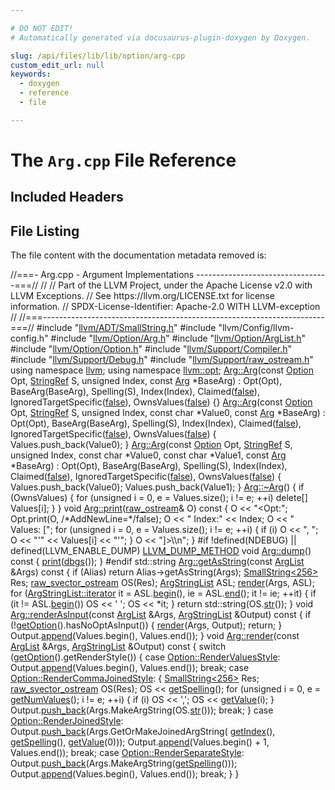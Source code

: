 ```yaml
---

# DO NOT EDIT!
# Automatically generated via docusaurus-plugin-doxygen by Doxygen.

slug: /api/files/lib/lib/option/arg-cpp
custom_edit_url: null
keywords:
  - doxygen
  - reference
  - file

---
```





# The `Arg.cpp` File Reference

<DoxygenPage pluginConfig={pluginConfig}>



## Included Headers

<IncludesList>
<IncludesListItem
  filePath="llvm/ADT/SmallString.h"
  permalink="/docs/api/files/include/include/llvm/include/llvm/adt/smallstring-h"
  isLocal="true" />
<IncludesListItem
  filePath="llvm/Config/llvm-config.h"
  permalink=""
  isLocal="true" />
<IncludesListItem
  filePath="llvm/Option/Arg.h"
  permalink="/docs/api/files/include/include/llvm/include/llvm/option/arg-h"
  isLocal="true" />
<IncludesListItem
  filePath="llvm/Option/ArgList.h"
  permalink="/docs/api/files/include/include/llvm/include/llvm/option/arglist-h"
  isLocal="true" />
<IncludesListItem
  filePath="llvm/Option/Option.h"
  permalink="/docs/api/files/include/include/llvm/include/llvm/option/option-h"
  isLocal="true" />
<IncludesListItem
  filePath="llvm/Support/Compiler.h"
  permalink="/docs/api/files/include/include/llvm/include/llvm/support/compiler-h"
  isLocal="true" />
<IncludesListItem
  filePath="llvm/Support/Debug.h"
  permalink="/docs/api/files/include/include/llvm/include/llvm/support/debug-h"
  isLocal="true" />
<IncludesListItem
  filePath="llvm/Support/raw_ostream.h"
  permalink="/docs/api/files/include/include/llvm/include/llvm/support/raw-ostream-h"
  isLocal="true" />
</IncludesList>


## File Listing

The file content with the documentation metadata removed is:

<ProgramListing>

<Link id="l00001" /><CodeLine lineNumber="1"><Highlight kind="comment">//===- Arg.cpp - Argument Implementations ---------------------------------===//</Highlight><Highlight kind="normal"></Highlight></CodeLine>
<Link id="l00002" /><CodeLine lineNumber="2"><Highlight kind="normal"></Highlight><Highlight kind="comment">//</Highlight><Highlight kind="normal"></Highlight></CodeLine>
<Link id="l00003" /><CodeLine lineNumber="3"><Highlight kind="normal"></Highlight><Highlight kind="comment">// Part of the LLVM Project, under the Apache License v2.0 with LLVM Exceptions.</Highlight><Highlight kind="normal"></Highlight></CodeLine>
<Link id="l00004" /><CodeLine lineNumber="4"><Highlight kind="normal"></Highlight><Highlight kind="comment">// See https://llvm.org/LICENSE.txt for license information.</Highlight><Highlight kind="normal"></Highlight></CodeLine>
<Link id="l00005" /><CodeLine lineNumber="5"><Highlight kind="normal"></Highlight><Highlight kind="comment">// SPDX-License-Identifier: Apache-2.0 WITH LLVM-exception</Highlight><Highlight kind="normal"></Highlight></CodeLine>
<Link id="l00006" /><CodeLine lineNumber="6"><Highlight kind="normal"></Highlight><Highlight kind="comment">//</Highlight><Highlight kind="normal"></Highlight></CodeLine>
<Link id="l00007" /><CodeLine lineNumber="7"><Highlight kind="normal"></Highlight><Highlight kind="comment">//===----------------------------------------------------------------------===//</Highlight><Highlight kind="normal"></Highlight></CodeLine>
<Link id="l00008" /><CodeLine lineNumber="8"><Highlight kind="normal"></Highlight></CodeLine>
<Link id="l00009" /><CodeLine lineNumber="9"><Highlight kind="normal"></Highlight><Highlight kind="preprocessor">#include &quot;<a href="/docs/api/files/include/include/llvm/include/llvm/adt/smallstring-h">llvm/ADT/SmallString.h</a>&quot;</Highlight><Highlight kind="normal"></Highlight></CodeLine>
<Link id="l00010" /><CodeLine lineNumber="10"><Highlight kind="normal"></Highlight><Highlight kind="preprocessor">#include &quot;llvm/Config/llvm-config.h&quot;</Highlight><Highlight kind="normal"></Highlight></CodeLine>
<Link id="l00011" /><CodeLine lineNumber="11"><Highlight kind="normal"></Highlight><Highlight kind="preprocessor">#include &quot;<a href="/docs/api/files/include/include/llvm/include/llvm/option/arg-h">llvm/Option/Arg.h</a>&quot;</Highlight><Highlight kind="normal"></Highlight></CodeLine>
<Link id="l00012" /><CodeLine lineNumber="12"><Highlight kind="normal"></Highlight><Highlight kind="preprocessor">#include &quot;<a href="/docs/api/files/include/include/llvm/include/llvm/option/arglist-h">llvm/Option/ArgList.h</a>&quot;</Highlight><Highlight kind="normal"></Highlight></CodeLine>
<Link id="l00013" /><CodeLine lineNumber="13"><Highlight kind="normal"></Highlight><Highlight kind="preprocessor">#include &quot;<a href="/docs/api/files/include/include/llvm/include/llvm/option/option-h">llvm/Option/Option.h</a>&quot;</Highlight><Highlight kind="normal"></Highlight></CodeLine>
<Link id="l00014" /><CodeLine lineNumber="14"><Highlight kind="normal"></Highlight><Highlight kind="preprocessor">#include &quot;<a href="/docs/api/files/include/include/llvm/include/llvm/support/compiler-h">llvm/Support/Compiler.h</a>&quot;</Highlight><Highlight kind="normal"></Highlight></CodeLine>
<Link id="l00015" /><CodeLine lineNumber="15"><Highlight kind="normal"></Highlight><Highlight kind="preprocessor">#include &quot;<a href="/docs/api/files/include/include/llvm/include/llvm/support/debug-h">llvm/Support/Debug.h</a>&quot;</Highlight><Highlight kind="normal"></Highlight></CodeLine>
<Link id="l00016" /><CodeLine lineNumber="16"><Highlight kind="normal"></Highlight><Highlight kind="preprocessor">#include &quot;<a href="/docs/api/files/include/include/llvm/include/llvm/support/raw-ostream-h">llvm/Support/raw&#95;ostream.h</a>&quot;</Highlight><Highlight kind="normal"></Highlight></CodeLine>
<Link id="l00017" /><CodeLine lineNumber="17"><Highlight kind="normal"></Highlight></CodeLine>
<Link id="l00018" /><CodeLine lineNumber="18"><Highlight kind="normal"></Highlight><Highlight kind="keyword">using namespace </Highlight><Highlight kind="normal"><a href="/docs/api/namespaces/llvm">llvm</a>;</Highlight></CodeLine>
<Link id="l00019" /><CodeLine lineNumber="19"><Highlight kind="normal"></Highlight><Highlight kind="keyword">using namespace </Highlight><Highlight kind="normal"><a href="/docs/api/namespaces/llvm/opt">llvm::opt</a>;</Highlight></CodeLine>
<Link id="l00020" /><CodeLine lineNumber="20"><Highlight kind="normal"></Highlight></CodeLine>
<Link id="l00021" /><CodeLine lineNumber="21" lineLink="/docs/api/classes/llvm/opt/arg/#a5b0d66db2f3d222a19a243a3c2ede670"><Highlight kind="normal"><a href="/docs/api/classes/llvm/opt/arg/#a5b0d66db2f3d222a19a243a3c2ede670">Arg::Arg</a>(</Highlight><Highlight kind="keyword">const</Highlight><Highlight kind="normal"> <a href="/docs/api/classes/llvm/opt/option">Option</a> Opt, <a href="/docs/api/classes/llvm/stringref">StringRef</a> S, </Highlight><Highlight kind="keywordtype">unsigned</Highlight><Highlight kind="normal"> Index, </Highlight><Highlight kind="keyword">const</Highlight><Highlight kind="normal"> <a href="/docs/api/classes/llvm/opt/arg/#a5b0d66db2f3d222a19a243a3c2ede670">Arg</a> &#42;BaseArg)</Highlight></CodeLine>
<Link id="l00022" /><CodeLine lineNumber="22"><Highlight kind="normal">    : Opt(Opt), BaseArg(BaseArg), Spelling(S), Index(Index), Claimed(<a href="/docs/api/namespaces/false">false</a>),</Highlight></CodeLine>
<Link id="l00023" /><CodeLine lineNumber="23"><Highlight kind="normal">      IgnoredTargetSpecific(<a href="/docs/api/namespaces/false">false</a>), OwnsValues(<a href="/docs/api/namespaces/false">false</a>) &#123;&#125;</Highlight></CodeLine>
<Link id="l00024" /><CodeLine lineNumber="24"><Highlight kind="normal"></Highlight></CodeLine>
<Link id="l00025" /><CodeLine lineNumber="25" lineLink="/docs/api/classes/llvm/opt/arg/#a4e401accaa77741c3634023d1b2c1479"><Highlight kind="normal"><a href="/docs/api/classes/llvm/opt/arg/#a5b0d66db2f3d222a19a243a3c2ede670">Arg::Arg</a>(</Highlight><Highlight kind="keyword">const</Highlight><Highlight kind="normal"> <a href="/docs/api/classes/llvm/opt/option">Option</a> Opt, <a href="/docs/api/classes/llvm/stringref">StringRef</a> S, </Highlight><Highlight kind="keywordtype">unsigned</Highlight><Highlight kind="normal"> Index, </Highlight><Highlight kind="keyword">const</Highlight><Highlight kind="normal"> </Highlight><Highlight kind="keywordtype">char</Highlight><Highlight kind="normal"> &#42;Value0,</Highlight></CodeLine>
<Link id="l00026" /><CodeLine lineNumber="26"><Highlight kind="normal">         </Highlight><Highlight kind="keyword">const</Highlight><Highlight kind="normal"> <a href="/docs/api/classes/llvm/opt/arg/#a5b0d66db2f3d222a19a243a3c2ede670">Arg</a> &#42;BaseArg)</Highlight></CodeLine>
<Link id="l00027" /><CodeLine lineNumber="27"><Highlight kind="normal">    : Opt(Opt), BaseArg(BaseArg), Spelling(S), Index(Index), Claimed(<a href="/docs/api/namespaces/false">false</a>),</Highlight></CodeLine>
<Link id="l00028" /><CodeLine lineNumber="28"><Highlight kind="normal">      IgnoredTargetSpecific(<a href="/docs/api/namespaces/false">false</a>), OwnsValues(<a href="/docs/api/namespaces/false">false</a>) &#123;</Highlight></CodeLine>
<Link id="l00029" /><CodeLine lineNumber="29"><Highlight kind="normal">  Values.push&#95;back(Value0);</Highlight></CodeLine>
<Link id="l00030" /><CodeLine lineNumber="30"><Highlight kind="normal">&#125;</Highlight></CodeLine>
<Link id="l00031" /><CodeLine lineNumber="31"><Highlight kind="normal"></Highlight></CodeLine>
<Link id="l00032" /><CodeLine lineNumber="32" lineLink="/docs/api/classes/llvm/opt/arg/#ab5e3cde2f5fe51aaf1f49835db7ede68"><Highlight kind="normal"><a href="/docs/api/classes/llvm/opt/arg/#a5b0d66db2f3d222a19a243a3c2ede670">Arg::Arg</a>(</Highlight><Highlight kind="keyword">const</Highlight><Highlight kind="normal"> <a href="/docs/api/classes/llvm/opt/option">Option</a> Opt, <a href="/docs/api/classes/llvm/stringref">StringRef</a> S, </Highlight><Highlight kind="keywordtype">unsigned</Highlight><Highlight kind="normal"> Index, </Highlight><Highlight kind="keyword">const</Highlight><Highlight kind="normal"> </Highlight><Highlight kind="keywordtype">char</Highlight><Highlight kind="normal"> &#42;Value0,</Highlight></CodeLine>
<Link id="l00033" /><CodeLine lineNumber="33"><Highlight kind="normal">         </Highlight><Highlight kind="keyword">const</Highlight><Highlight kind="normal"> </Highlight><Highlight kind="keywordtype">char</Highlight><Highlight kind="normal"> &#42;Value1, </Highlight><Highlight kind="keyword">const</Highlight><Highlight kind="normal"> <a href="/docs/api/classes/llvm/opt/arg/#a5b0d66db2f3d222a19a243a3c2ede670">Arg</a> &#42;BaseArg)</Highlight></CodeLine>
<Link id="l00034" /><CodeLine lineNumber="34"><Highlight kind="normal">    : Opt(Opt), BaseArg(BaseArg), Spelling(S), Index(Index), Claimed(<a href="/docs/api/namespaces/false">false</a>),</Highlight></CodeLine>
<Link id="l00035" /><CodeLine lineNumber="35"><Highlight kind="normal">      IgnoredTargetSpecific(<a href="/docs/api/namespaces/false">false</a>), OwnsValues(<a href="/docs/api/namespaces/false">false</a>) &#123;</Highlight></CodeLine>
<Link id="l00036" /><CodeLine lineNumber="36"><Highlight kind="normal">  Values.push&#95;back(Value0);</Highlight></CodeLine>
<Link id="l00037" /><CodeLine lineNumber="37"><Highlight kind="normal">  Values.push&#95;back(Value1);</Highlight></CodeLine>
<Link id="l00038" /><CodeLine lineNumber="38"><Highlight kind="normal">&#125;</Highlight></CodeLine>
<Link id="l00039" /><CodeLine lineNumber="39"><Highlight kind="normal"></Highlight></CodeLine>
<Link id="l00040" /><CodeLine lineNumber="40" lineLink="/docs/api/classes/llvm/opt/arg/#ac134760e8dc2be78ae5fc7b13d5fc05c"><Highlight kind="normal"><a href="/docs/api/classes/llvm/opt/arg/#ac134760e8dc2be78ae5fc7b13d5fc05c">Arg::~Arg</a>() &#123;</Highlight></CodeLine>
<Link id="l00041" /><CodeLine lineNumber="41"><Highlight kind="normal">  </Highlight><Highlight kind="keywordflow">if</Highlight><Highlight kind="normal"> (OwnsValues) &#123;</Highlight></CodeLine>
<Link id="l00042" /><CodeLine lineNumber="42"><Highlight kind="normal">    </Highlight><Highlight kind="keywordflow">for</Highlight><Highlight kind="normal"> (</Highlight><Highlight kind="keywordtype">unsigned</Highlight><Highlight kind="normal"> i = 0, e = Values.size(); i != e; ++i)</Highlight></CodeLine>
<Link id="l00043" /><CodeLine lineNumber="43"><Highlight kind="normal">      </Highlight><Highlight kind="keyword">delete</Highlight><Highlight kind="normal">&#91;&#93; Values&#91;i&#93;;</Highlight></CodeLine>
<Link id="l00044" /><CodeLine lineNumber="44"><Highlight kind="normal">  &#125;</Highlight></CodeLine>
<Link id="l00045" /><CodeLine lineNumber="45"><Highlight kind="normal">&#125;</Highlight></CodeLine>
<Link id="l00046" /><CodeLine lineNumber="46"><Highlight kind="normal"></Highlight></CodeLine>
<Link id="l00047" /><CodeLine lineNumber="47" lineLink="/docs/api/classes/llvm/opt/arg/#a464b1d11aaca4d524f715c9b2e15de78"><Highlight kind="normal"></Highlight><Highlight kind="keywordtype">void</Highlight><Highlight kind="normal"> <a href="/docs/api/classes/llvm/opt/arg/#a464b1d11aaca4d524f715c9b2e15de78">Arg::print</a>(<a href="/docs/api/classes/llvm/raw-ostream">raw&#95;ostream</a>&amp; O)</Highlight><Highlight kind="keyword"> const </Highlight><Highlight kind="normal">&#123;</Highlight></CodeLine>
<Link id="l00048" /><CodeLine lineNumber="48"><Highlight kind="normal">  O &lt;&lt; </Highlight><Highlight kind="stringliteral">&quot;&lt;Opt:&quot;</Highlight><Highlight kind="normal">;</Highlight></CodeLine>
<Link id="l00049" /><CodeLine lineNumber="49"><Highlight kind="normal">  Opt.print(O, </Highlight><Highlight kind="comment">/&#42;AddNewLine=&#42;/</Highlight><Highlight kind="keyword">false</Highlight><Highlight kind="normal">);</Highlight></CodeLine>
<Link id="l00050" /><CodeLine lineNumber="50"><Highlight kind="normal"></Highlight></CodeLine>
<Link id="l00051" /><CodeLine lineNumber="51"><Highlight kind="normal">  O &lt;&lt; </Highlight><Highlight kind="stringliteral">&quot; Index:&quot;</Highlight><Highlight kind="normal"> &lt;&lt; Index;</Highlight></CodeLine>
<Link id="l00052" /><CodeLine lineNumber="52"><Highlight kind="normal"></Highlight></CodeLine>
<Link id="l00053" /><CodeLine lineNumber="53"><Highlight kind="normal">  O &lt;&lt; </Highlight><Highlight kind="stringliteral">&quot; Values: &#91;&quot;</Highlight><Highlight kind="normal">;</Highlight></CodeLine>
<Link id="l00054" /><CodeLine lineNumber="54"><Highlight kind="normal">  </Highlight><Highlight kind="keywordflow">for</Highlight><Highlight kind="normal"> (</Highlight><Highlight kind="keywordtype">unsigned</Highlight><Highlight kind="normal"> i = 0, e = Values.size(); i != e; ++i) &#123;</Highlight></CodeLine>
<Link id="l00055" /><CodeLine lineNumber="55"><Highlight kind="normal">    </Highlight><Highlight kind="keywordflow">if</Highlight><Highlight kind="normal"> (i) O &lt;&lt; </Highlight><Highlight kind="stringliteral">&quot;, &quot;</Highlight><Highlight kind="normal">;</Highlight></CodeLine>
<Link id="l00056" /><CodeLine lineNumber="56"><Highlight kind="normal">    O &lt;&lt; </Highlight><Highlight kind="stringliteral">&quot;&#39;&quot;</Highlight><Highlight kind="normal"> &lt;&lt; Values&#91;i&#93; &lt;&lt; </Highlight><Highlight kind="stringliteral">&quot;&#39;&quot;</Highlight><Highlight kind="normal">;</Highlight></CodeLine>
<Link id="l00057" /><CodeLine lineNumber="57"><Highlight kind="normal">  &#125;</Highlight></CodeLine>
<Link id="l00058" /><CodeLine lineNumber="58"><Highlight kind="normal"></Highlight></CodeLine>
<Link id="l00059" /><CodeLine lineNumber="59"><Highlight kind="normal">  O &lt;&lt; </Highlight><Highlight kind="stringliteral">&quot;&#93;&gt;\\n&quot;</Highlight><Highlight kind="normal">;</Highlight></CodeLine>
<Link id="l00060" /><CodeLine lineNumber="60"><Highlight kind="normal">&#125;</Highlight></CodeLine>
<Link id="l00061" /><CodeLine lineNumber="61"><Highlight kind="normal"></Highlight></CodeLine>
<Link id="l00062" /><CodeLine lineNumber="62"><Highlight kind="normal"></Highlight><Highlight kind="preprocessor">#if !defined(NDEBUG) || defined(LLVM&#95;ENABLE&#95;DUMP)</Highlight><Highlight kind="normal"></Highlight></CodeLine>
<Link id="l00063" /><CodeLine lineNumber="63" lineLink="/docs/api/classes/llvm/opt/arg/#aa7d9157a59af2af0d91f5173526d642a"><Highlight kind="normal"><a href="/docs/api/files/include/include/llvm/include/llvm/support/compiler-h/#aa863693eef567397d9c292da5bf22d34">LLVM&#95;DUMP&#95;METHOD</a> </Highlight><Highlight kind="keywordtype">void</Highlight><Highlight kind="normal"> <a href="/docs/api/classes/llvm/opt/arg/#aa7d9157a59af2af0d91f5173526d642a">Arg::dump</a>()</Highlight><Highlight kind="keyword"> const </Highlight><Highlight kind="normal">&#123; <a href="/docs/api/classes/llvm/opt/arg/#a464b1d11aaca4d524f715c9b2e15de78">print</a>(<a href="/docs/api/namespaces/llvm/#a7c46c742c31be54870e2038048e6b391">dbgs</a>()); &#125;</Highlight></CodeLine>
<Link id="l00064" /><CodeLine lineNumber="64"><Highlight kind="normal"></Highlight><Highlight kind="preprocessor">#endif</Highlight><Highlight kind="normal"></Highlight></CodeLine>
<Link id="l00065" /><CodeLine lineNumber="65"><Highlight kind="normal"></Highlight></CodeLine>
<Link id="l00066" /><CodeLine lineNumber="66" lineLink="/docs/api/classes/llvm/opt/arg/#a63bdece47c81d3a6e63de19cb824b788"><Highlight kind="normal">std::string <a href="/docs/api/classes/llvm/opt/arg/#a63bdece47c81d3a6e63de19cb824b788">Arg::getAsString</a>(</Highlight><Highlight kind="keyword">const</Highlight><Highlight kind="normal"> <a href="/docs/api/classes/llvm/opt/arglist">ArgList</a> &amp;Args)</Highlight><Highlight kind="keyword"> const </Highlight><Highlight kind="normal">&#123;</Highlight></CodeLine>
<Link id="l00067" /><CodeLine lineNumber="67"><Highlight kind="normal">  </Highlight><Highlight kind="keywordflow">if</Highlight><Highlight kind="normal"> (Alias)</Highlight></CodeLine>
<Link id="l00068" /><CodeLine lineNumber="68"><Highlight kind="normal">    </Highlight><Highlight kind="keywordflow">return</Highlight><Highlight kind="normal"> Alias-&gt;getAsString(Args);</Highlight></CodeLine>
<Link id="l00069" /><CodeLine lineNumber="69"><Highlight kind="normal"></Highlight></CodeLine>
<Link id="l00070" /><CodeLine lineNumber="70"><Highlight kind="normal">  <a href="/docs/api/classes/llvm/smallstring">SmallString&lt;256&gt;</a> Res;</Highlight></CodeLine>
<Link id="l00071" /><CodeLine lineNumber="71"><Highlight kind="normal">  <a href="/docs/api/classes/llvm/raw-svector-ostream">raw&#95;svector&#95;ostream</a> OS(Res);</Highlight></CodeLine>
<Link id="l00072" /><CodeLine lineNumber="72"><Highlight kind="normal"></Highlight></CodeLine>
<Link id="l00073" /><CodeLine lineNumber="73"><Highlight kind="normal">  <a href="/docs/api/namespaces/llvm/opt/#a2ceb2416aeccdb4b087e29abc8c6b52f">ArgStringList</a> ASL;</Highlight></CodeLine>
<Link id="l00074" /><CodeLine lineNumber="74"><Highlight kind="normal">  <a href="/docs/api/classes/llvm/opt/arg/#a05377ec092a5d076c82dd3285317e6fa">render</a>(Args, ASL);</Highlight></CodeLine>
<Link id="l00075" /><CodeLine lineNumber="75"><Highlight kind="normal">  </Highlight><Highlight kind="keywordflow">for</Highlight><Highlight kind="normal"> (<a href="/docs/api/classes/llvm/smallvectorimpl/#ac5b936169badf0b703567eb960278648">ArgStringList::iterator</a></Highlight></CodeLine>
<Link id="l00076" /><CodeLine lineNumber="76"><Highlight kind="normal">         it = ASL.<a href="/docs/api/classes/llvm/smallvectortemplatecommon/#a8a045d250952c0867382a9840ee18fdf">begin</a>(), ie = ASL.<a href="/docs/api/classes/llvm/smallvectortemplatecommon/#a075e34e98605d0e7c289763a104869ac">end</a>(); it != ie; ++it) &#123;</Highlight></CodeLine>
<Link id="l00077" /><CodeLine lineNumber="77"><Highlight kind="normal">    </Highlight><Highlight kind="keywordflow">if</Highlight><Highlight kind="normal"> (it != ASL.<a href="/docs/api/classes/llvm/smallvectortemplatecommon/#a8a045d250952c0867382a9840ee18fdf">begin</a>())</Highlight></CodeLine>
<Link id="l00078" /><CodeLine lineNumber="78"><Highlight kind="normal">      OS &lt;&lt; </Highlight><Highlight kind="charliteral">&#39; &#39;</Highlight><Highlight kind="normal">;</Highlight></CodeLine>
<Link id="l00079" /><CodeLine lineNumber="79"><Highlight kind="normal">    OS &lt;&lt; &#42;it;</Highlight></CodeLine>
<Link id="l00080" /><CodeLine lineNumber="80"><Highlight kind="normal">  &#125;</Highlight></CodeLine>
<Link id="l00081" /><CodeLine lineNumber="81"><Highlight kind="normal"></Highlight></CodeLine>
<Link id="l00082" /><CodeLine lineNumber="82"><Highlight kind="normal">  </Highlight><Highlight kind="keywordflow">return</Highlight><Highlight kind="normal"> std::string(OS.<a href="/docs/api/classes/llvm/raw-svector-ostream/#a9c2cac84e46d3e744aeca03dd3d557d1">str</a>());</Highlight></CodeLine>
<Link id="l00083" /><CodeLine lineNumber="83"><Highlight kind="normal">&#125;</Highlight></CodeLine>
<Link id="l00084" /><CodeLine lineNumber="84"><Highlight kind="normal"></Highlight></CodeLine>
<Link id="l00085" /><CodeLine lineNumber="85" lineLink="/docs/api/classes/llvm/opt/arg/#a488519e74a0b6299d29bc459588a0329"><Highlight kind="normal"></Highlight><Highlight kind="keywordtype">void</Highlight><Highlight kind="normal"> <a href="/docs/api/classes/llvm/opt/arg/#a488519e74a0b6299d29bc459588a0329">Arg::renderAsInput</a>(</Highlight><Highlight kind="keyword">const</Highlight><Highlight kind="normal"> <a href="/docs/api/classes/llvm/opt/arglist">ArgList</a> &amp;Args, <a href="/docs/api/namespaces/llvm/opt/#a2ceb2416aeccdb4b087e29abc8c6b52f">ArgStringList</a> &amp;Output)</Highlight><Highlight kind="keyword"> const </Highlight><Highlight kind="normal">&#123;</Highlight></CodeLine>
<Link id="l00086" /><CodeLine lineNumber="86"><Highlight kind="normal">  </Highlight><Highlight kind="keywordflow">if</Highlight><Highlight kind="normal"> (!<a href="/docs/api/classes/llvm/opt/arg/#a666ec80cc708a588992a87278c4e1f74">getOption</a>().hasNoOptAsInput()) &#123;</Highlight></CodeLine>
<Link id="l00087" /><CodeLine lineNumber="87"><Highlight kind="normal">    <a href="/docs/api/classes/llvm/opt/arg/#a05377ec092a5d076c82dd3285317e6fa">render</a>(Args, Output);</Highlight></CodeLine>
<Link id="l00088" /><CodeLine lineNumber="88"><Highlight kind="normal">    </Highlight><Highlight kind="keywordflow">return</Highlight><Highlight kind="normal">;</Highlight></CodeLine>
<Link id="l00089" /><CodeLine lineNumber="89"><Highlight kind="normal">  &#125;</Highlight></CodeLine>
<Link id="l00090" /><CodeLine lineNumber="90"><Highlight kind="normal"></Highlight></CodeLine>
<Link id="l00091" /><CodeLine lineNumber="91"><Highlight kind="normal">  Output.<a href="/docs/api/classes/llvm/smallvectorimpl/#a7efd1f0c1206d95e4fe01a9b49a57b82">append</a>(Values.begin(), Values.end());</Highlight></CodeLine>
<Link id="l00092" /><CodeLine lineNumber="92"><Highlight kind="normal">&#125;</Highlight></CodeLine>
<Link id="l00093" /><CodeLine lineNumber="93"><Highlight kind="normal"></Highlight></CodeLine>
<Link id="l00094" /><CodeLine lineNumber="94" lineLink="/docs/api/classes/llvm/opt/arg/#a05377ec092a5d076c82dd3285317e6fa"><Highlight kind="normal"></Highlight><Highlight kind="keywordtype">void</Highlight><Highlight kind="normal"> <a href="/docs/api/classes/llvm/opt/arg/#a05377ec092a5d076c82dd3285317e6fa">Arg::render</a>(</Highlight><Highlight kind="keyword">const</Highlight><Highlight kind="normal"> <a href="/docs/api/classes/llvm/opt/arglist">ArgList</a> &amp;Args, <a href="/docs/api/namespaces/llvm/opt/#a2ceb2416aeccdb4b087e29abc8c6b52f">ArgStringList</a> &amp;Output)</Highlight><Highlight kind="keyword"> const </Highlight><Highlight kind="normal">&#123;</Highlight></CodeLine>
<Link id="l00095" /><CodeLine lineNumber="95"><Highlight kind="normal">  </Highlight><Highlight kind="keywordflow">switch</Highlight><Highlight kind="normal"> (<a href="/docs/api/classes/llvm/opt/arg/#a666ec80cc708a588992a87278c4e1f74">getOption</a>().getRenderStyle()) &#123;</Highlight></CodeLine>
<Link id="l00096" /><CodeLine lineNumber="96"><Highlight kind="normal">  </Highlight><Highlight kind="keywordflow">case</Highlight><Highlight kind="normal"> <a href="/docs/api/classes/llvm/opt/option/#a739567de085c6a58e82c61c620cff335ab9ce42236f52b039069d85487491099d">Option::RenderValuesStyle</a>:</Highlight></CodeLine>
<Link id="l00097" /><CodeLine lineNumber="97"><Highlight kind="normal">    Output.<a href="/docs/api/classes/llvm/smallvectorimpl/#a7efd1f0c1206d95e4fe01a9b49a57b82">append</a>(Values.begin(), Values.end());</Highlight></CodeLine>
<Link id="l00098" /><CodeLine lineNumber="98"><Highlight kind="normal">    </Highlight><Highlight kind="keywordflow">break</Highlight><Highlight kind="normal">;</Highlight></CodeLine>
<Link id="l00099" /><CodeLine lineNumber="99"><Highlight kind="normal"></Highlight></CodeLine>
<Link id="l00100" /><CodeLine lineNumber="100"><Highlight kind="normal">  </Highlight><Highlight kind="keywordflow">case</Highlight><Highlight kind="normal"> <a href="/docs/api/classes/llvm/opt/option/#a739567de085c6a58e82c61c620cff335a5c95bf60f491f70f205ec32efbc0782b">Option::RenderCommaJoinedStyle</a>: &#123;</Highlight></CodeLine>
<Link id="l00101" /><CodeLine lineNumber="101"><Highlight kind="normal">    <a href="/docs/api/classes/llvm/smallstring">SmallString&lt;256&gt;</a> Res;</Highlight></CodeLine>
<Link id="l00102" /><CodeLine lineNumber="102"><Highlight kind="normal">    <a href="/docs/api/classes/llvm/raw-svector-ostream">raw&#95;svector&#95;ostream</a> OS(Res);</Highlight></CodeLine>
<Link id="l00103" /><CodeLine lineNumber="103"><Highlight kind="normal">    OS &lt;&lt; <a href="/docs/api/classes/llvm/opt/arg/#a4e47a861c3eadf9c29201f82d126871a">getSpelling</a>();</Highlight></CodeLine>
<Link id="l00104" /><CodeLine lineNumber="104"><Highlight kind="normal">    </Highlight><Highlight kind="keywordflow">for</Highlight><Highlight kind="normal"> (</Highlight><Highlight kind="keywordtype">unsigned</Highlight><Highlight kind="normal"> i = 0, e = <a href="/docs/api/classes/llvm/opt/arg/#a90ae7bd6767672f9380640a5b784d04f">getNumValues</a>(); i != e; ++i) &#123;</Highlight></CodeLine>
<Link id="l00105" /><CodeLine lineNumber="105"><Highlight kind="normal">      </Highlight><Highlight kind="keywordflow">if</Highlight><Highlight kind="normal"> (i) OS &lt;&lt; </Highlight><Highlight kind="charliteral">&#39;,&#39;</Highlight><Highlight kind="normal">;</Highlight></CodeLine>
<Link id="l00106" /><CodeLine lineNumber="106"><Highlight kind="normal">      OS &lt;&lt; <a href="/docs/api/classes/llvm/opt/arg/#ac268590692356db84db78050196b4940">getValue</a>(i);</Highlight></CodeLine>
<Link id="l00107" /><CodeLine lineNumber="107"><Highlight kind="normal">    &#125;</Highlight></CodeLine>
<Link id="l00108" /><CodeLine lineNumber="108"><Highlight kind="normal">    Output.<a href="/docs/api/classes/llvm/smallvectortemplatebase/#af42bfbc067df27c19ee2fc859df58799">push&#95;back</a>(Args.MakeArgString(OS.<a href="/docs/api/classes/llvm/raw-svector-ostream/#a9c2cac84e46d3e744aeca03dd3d557d1">str</a>()));</Highlight></CodeLine>
<Link id="l00109" /><CodeLine lineNumber="109"><Highlight kind="normal">    </Highlight><Highlight kind="keywordflow">break</Highlight><Highlight kind="normal">;</Highlight></CodeLine>
<Link id="l00110" /><CodeLine lineNumber="110"><Highlight kind="normal">  &#125;</Highlight></CodeLine>
<Link id="l00111" /><CodeLine lineNumber="111"><Highlight kind="normal"></Highlight></CodeLine>
<Link id="l00112" /><CodeLine lineNumber="112"><Highlight kind="normal"> </Highlight><Highlight kind="keywordflow">case</Highlight><Highlight kind="normal"> <a href="/docs/api/classes/llvm/opt/option/#a739567de085c6a58e82c61c620cff335acc1219b60acb3b04c128b71b3902f7b9">Option::RenderJoinedStyle</a>:</Highlight></CodeLine>
<Link id="l00113" /><CodeLine lineNumber="113"><Highlight kind="normal">    Output.<a href="/docs/api/classes/llvm/smallvectortemplatebase/#af42bfbc067df27c19ee2fc859df58799">push&#95;back</a>(Args.GetOrMakeJoinedArgString(</Highlight></CodeLine>
<Link id="l00114" /><CodeLine lineNumber="114"><Highlight kind="normal">                       <a href="/docs/api/classes/llvm/opt/arg/#aa4bc2ba2f9a43c63f42d58d8412c6eda">getIndex</a>(), <a href="/docs/api/classes/llvm/opt/arg/#a4e47a861c3eadf9c29201f82d126871a">getSpelling</a>(), <a href="/docs/api/classes/llvm/opt/arg/#ac268590692356db84db78050196b4940">getValue</a>(0)));</Highlight></CodeLine>
<Link id="l00115" /><CodeLine lineNumber="115"><Highlight kind="normal">    Output.<a href="/docs/api/classes/llvm/smallvectorimpl/#a7efd1f0c1206d95e4fe01a9b49a57b82">append</a>(Values.begin() + 1, Values.end());</Highlight></CodeLine>
<Link id="l00116" /><CodeLine lineNumber="116"><Highlight kind="normal">    </Highlight><Highlight kind="keywordflow">break</Highlight><Highlight kind="normal">;</Highlight></CodeLine>
<Link id="l00117" /><CodeLine lineNumber="117"><Highlight kind="normal"></Highlight></CodeLine>
<Link id="l00118" /><CodeLine lineNumber="118"><Highlight kind="normal">  </Highlight><Highlight kind="keywordflow">case</Highlight><Highlight kind="normal"> <a href="/docs/api/classes/llvm/opt/option/#a739567de085c6a58e82c61c620cff335a2dd324dea833643936661a8ceccc2134">Option::RenderSeparateStyle</a>:</Highlight></CodeLine>
<Link id="l00119" /><CodeLine lineNumber="119"><Highlight kind="normal">    Output.<a href="/docs/api/classes/llvm/smallvectortemplatebase/#af42bfbc067df27c19ee2fc859df58799">push&#95;back</a>(Args.MakeArgString(<a href="/docs/api/classes/llvm/opt/arg/#a4e47a861c3eadf9c29201f82d126871a">getSpelling</a>()));</Highlight></CodeLine>
<Link id="l00120" /><CodeLine lineNumber="120"><Highlight kind="normal">    Output.<a href="/docs/api/classes/llvm/smallvectorimpl/#a7efd1f0c1206d95e4fe01a9b49a57b82">append</a>(Values.begin(), Values.end());</Highlight></CodeLine>
<Link id="l00121" /><CodeLine lineNumber="121"><Highlight kind="normal">    </Highlight><Highlight kind="keywordflow">break</Highlight><Highlight kind="normal">;</Highlight></CodeLine>
<Link id="l00122" /><CodeLine lineNumber="122"><Highlight kind="normal">  &#125;</Highlight></CodeLine>
<Link id="l00123" /><CodeLine lineNumber="123"><Highlight kind="normal">&#125;</Highlight></CodeLine>

</ProgramListing>


</DoxygenPage>
